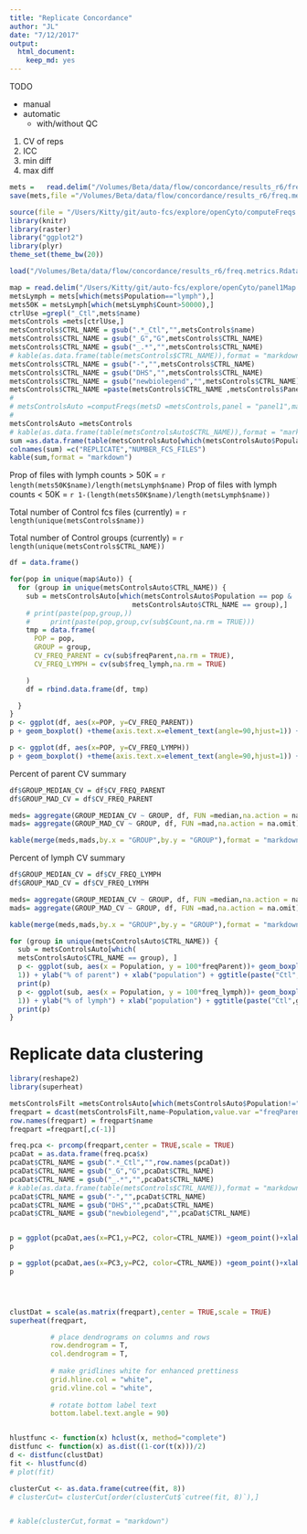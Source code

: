 ```yaml
---
title: "Replicate Concordance"
author: "JL"
date: "7/12/2017"
output: 
  html_document: 
    keep_md: yes
---
```


TODO 

- manual
- automatic
  - with/without QC
  
1. CV of reps
2. ICC
3. min diff
4. max diff
  
```r
mets =   read.delim("/Volumes/Beta/data/flow/concordance/results_r6/freq.metrics.txt",stringsAsFactors = FALSE,sep = "\t") 
save(mets,file ="/Volumes/Beta/data/flow/concordance/results_r6/freq.metrics.Rdata" )

```

```r
source(file = "/Users/Kitty/git/auto-fcs/explore/openCyto/computeFreqs.R")
library(knitr)
library(raster)
library("ggplot2")
library(plyr)
theme_set(theme_bw(20))

load("/Volumes/Beta/data/flow/concordance/results_r6/freq.metrics.Rdata")
```

```r
map = read.delim("/Users/Kitty/git/auto-fcs/explore/openCyto/panel1Map.txt",stringsAsFactors = FALSE,sep = "\t") 
metsLymph = mets[which(mets$Population=="lymph"),]
mets50K = metsLymph[which(metsLymph$Count>50000),]
ctrlUse =grepl("_Ctl",mets$name)
metsControls =mets[ctrlUse,]
metsControls$CTRL_NAME = gsub(".*_Ctl","",metsControls$name)
metsControls$CTRL_NAME = gsub("_G","G",metsControls$CTRL_NAME)
metsControls$CTRL_NAME = gsub("_.*","",metsControls$CTRL_NAME)
# kable(as.data.frame(table(metsControls$CTRL_NAME)),format = "markdown")
metsControls$CTRL_NAME = gsub("-","",metsControls$CTRL_NAME)
metsControls$CTRL_NAME = gsub("DHS","",metsControls$CTRL_NAME)
metsControls$CTRL_NAME = gsub("newbiolegend","",metsControls$CTRL_NAME)
metsControls$CTRL_NAME =paste(metsControls$CTRL_NAME ,metsControls$Panel )
# 
# metsControlsAuto =computFreqs(metsD =metsControls,panel = "panel1",map = map,basePop = "lymph",QC = "FALSE" )
# 
metsControlsAuto =metsControls
# kable(as.data.frame(table(metsControlsAuto$CTRL_NAME)),format = "markdown")
sum =as.data.frame(table(metsControlsAuto[which(metsControlsAuto$Population=="lymph"),]$CTRL_NAME))
colnames(sum) =c("REPLICATE","NUMBER_FCS_FILES")
kable(sum,format = "markdown")

```


Prop of  files with lymph counts > 50K  = `r length(mets50K$name)/length(metsLymph$name)`
Prop of  files with lymph counts < 50K  = `r 1-(length(mets50K$name)/length(metsLymph$name))`

Total number of Control fcs files (currently) = `r length(unique(metsControls$name))`

Total number of Control groups (currently) = `r length(unique(metsControls$CTRL_NAME))`

```r


df = data.frame()

for(pop in unique(map$Auto)) {
  for (group in unique(metsControlsAuto$CTRL_NAME)) {
    sub = metsControlsAuto[which(metsControlsAuto$Population == pop &
                              metsControlsAuto$CTRL_NAME == group),]
    # print(paste(pop,group,))
    #     print(paste(pop,group,cv(sub$Count,na.rm = TRUE)))
    tmp = data.frame(
      POP = pop,
      GROUP = group,
      CV_FREQ_PARENT = cv(sub$freqParent,na.rm = TRUE),
      CV_FREQ_LYMPH = cv(sub$freq_lymph,na.rm = TRUE)

    )
    df = rbind.data.frame(df, tmp)

  }
}
p <- ggplot(df, aes(x=POP, y=CV_FREQ_PARENT))
p + geom_boxplot() +theme(axis.text.x=element_text(angle=90,hjust=1)) +ylab("CV of Group (freq of parent)")+xlab("population")

p <- ggplot(df, aes(x=POP, y=CV_FREQ_LYMPH))
p + geom_boxplot() +theme(axis.text.x=element_text(angle=90,hjust=1)) +ylab("CV of Group (freq of lymph)")+xlab("population")

```

Percent of parent CV summary

```r
df$GROUP_MEDIAN_CV = df$CV_FREQ_PARENT
df$GROUP_MAD_CV = df$CV_FREQ_PARENT

meds= aggregate(GROUP_MEDIAN_CV ~ GROUP, df, FUN =median,na.action = na.omit)
mads= aggregate(GROUP_MAD_CV ~ GROUP, df, FUN =mad,na.action = na.omit)

kable(merge(meds,mads,by.x = "GROUP",by.y = "GROUP"),format = "markdown")

```


Percent of lymph CV summary

```r
df$GROUP_MEDIAN_CV = df$CV_FREQ_LYMPH
df$GROUP_MAD_CV = df$CV_FREQ_LYMPH

meds= aggregate(GROUP_MEDIAN_CV ~ GROUP, df, FUN =median,na.action = na.omit)
mads= aggregate(GROUP_MAD_CV ~ GROUP, df, FUN =mad,na.action = na.omit)

kable(merge(meds,mads,by.x = "GROUP",by.y = "GROUP"),format = "markdown")

for (group in unique(metsControlsAuto$CTRL_NAME)) {
  sub = metsControlsAuto[which(
  metsControlsAuto$CTRL_NAME == group), ]
  p <- ggplot(sub, aes(x = Population, y = 100*freqParent))+ geom_boxplot() + theme(axis.text.x = element_text(angle = 90, hjust =
  1)) + ylab("% of parent") + xlab("population") + ggtitle(paste("Ctl",group,"n =",length(unique(sub$name))))
  print(p)
  p <- ggplot(sub, aes(x = Population, y = 100*freq_lymph))+ geom_boxplot() + theme(axis.text.x = element_text(angle = 90, hjust =
  1)) + ylab("% of lymph") + xlab("population") + ggtitle(paste("Ctl",group,"n =",length(unique(sub$name))))
  print(p)
}


```

# Replicate data clustering


```r

library(reshape2)
library(superheat)

metsControlsFilt =metsControlsAuto[which(metsControlsAuto$Population!="boundary"),]
freqpart = dcast(metsControlsFilt,name~Population,value.var ="freqParent" )
row.names(freqpart) = freqpart$name
freqpart =freqpart[,c(-1)]

freq.pca <- prcomp(freqpart,center = TRUE,scale = TRUE) 
pcaDat = as.data.frame(freq.pca$x)
pcaDat$CTRL_NAME = gsub(".*_Ctl","",row.names(pcaDat))
pcaDat$CTRL_NAME = gsub("_G","G",pcaDat$CTRL_NAME)
pcaDat$CTRL_NAME = gsub("_.*","",pcaDat$CTRL_NAME)
# kable(as.data.frame(table(metsControls$CTRL_NAME)),format = "markdown")
pcaDat$CTRL_NAME = gsub("-","",pcaDat$CTRL_NAME)
pcaDat$CTRL_NAME = gsub("DHS","",pcaDat$CTRL_NAME)
pcaDat$CTRL_NAME = gsub("newbiolegend","",pcaDat$CTRL_NAME)


p = ggplot(pcaDat,aes(x=PC1,y=PC2, color=CTRL_NAME)) +geom_point()+xlab("PC1")+ylab("PC2")
p 

p = ggplot(pcaDat,aes(x=PC3,y=PC2, color=CTRL_NAME)) +geom_point()+xlab("PC3")+ylab("PC2")
p 




clustDat = scale(as.matrix(freqpart),center = TRUE,scale = TRUE)
superheat(freqpart, 

          # place dendrograms on columns and rows 
          row.dendrogram = T, 
          col.dendrogram = T,
          
          # make gridlines white for enhanced prettiness
          grid.hline.col = "white",
          grid.vline.col = "white",
          
          # rotate bottom label text
          bottom.label.text.angle = 90)


hlustfunc <- function(x) hclust(x, method="complete")
distfunc <- function(x) as.dist((1-cor(t(x)))/2)
d <- distfunc(clustDat)
fit <- hlustfunc(d)
# plot(fit)

clusterCut <- as.data.frame(cutree(fit, 8))
# clusterCut= clusterCut[order(clusterCut$`cutree(fit, 8)`),] 


# kable(clusterCut,format = "markdown")

```
